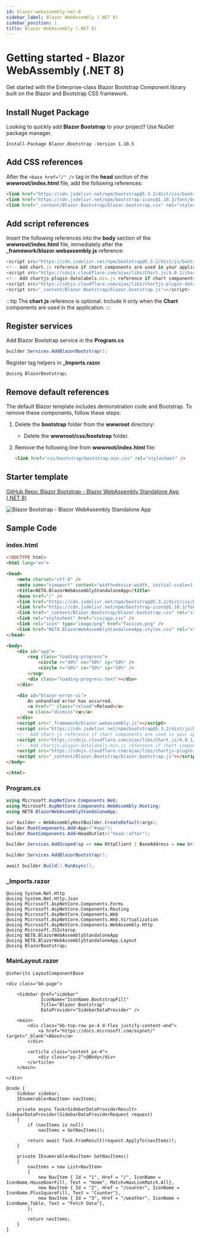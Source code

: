 ```yaml
---
id: blazor-webassembly-net-8
sidebar_label: Blazor WebAssembly (.NET 8)
sidebar_position: 1
title: Blazor WebAssembly (.NET 8)
---
```



# Getting started - Blazor WebAssembly (.NET 8)

Get started with the Enterprise-class Blazor Bootstrap Component library built on the Blazor and Bootstrap CSS framework.

<CarbonAd />

## Install Nuget Package

Looking to quickly add **Blazor Bootstrap** to your project? Use NuGet package manager.

```shell
Install-Package Blazor.Bootstrap -Version 1.10.5
```

## Add CSS references

After the `<base href="/" />` tag in the **head** section of the **wwwroot/index.html** file, add the following references:

```html showLineNumbers
<link href="https://cdn.jsdelivr.net/npm/bootstrap@5.3.2/dist/css/bootstrap.min.css" rel="stylesheet" integrity="sha384-T3c6CoIi6uLrA9TneNEoa7RxnatzjcDSCmG1MXxSR1GAsXEV/Dwwykc2MPK8M2HN" crossorigin="anonymous">
<link href="https://cdn.jsdelivr.net/npm/bootstrap-icons@1.10.3/font/bootstrap-icons.css" rel="stylesheet" />
<link href="_content/Blazor.Bootstrap/blazor.bootstrap.css" rel="stylesheet" />
```

## Add script references

Insert the following references into the **body** section of the **wwwroot/index.html** file, immediately after the **_framework/blazor.webassembly.js** reference:

``` js showLineNumbers
<script src="https://cdn.jsdelivr.net/npm/bootstrap@5.3.2/dist/js/bootstrap.bundle.min.js" integrity="sha384-C6RzsynM9kWDrMNeT87bh95OGNyZPhcTNXj1NW7RuBCsyN/o0jlpcV8Qyq46cDfL" crossorigin="anonymous"></script>
<!-- Add chart.js reference if chart components are used in your application. -->
<script src="https://cdnjs.cloudflare.com/ajax/libs/Chart.js/4.0.1/chart.umd.js" integrity="sha512-gQhCDsnnnUfaRzD8k1L5llCCV6O9HN09zClIzzeJ8OJ9MpGmIlCxm+pdCkqTwqJ4JcjbojFr79rl2F1mzcoLMQ==" crossorigin="anonymous" referrerpolicy="no-referrer"></script>
<!-- Add chartjs-plugin-datalabels.min.js reference if chart components with data label feature is used in your application. -->
<script src="https://cdnjs.cloudflare.com/ajax/libs/chartjs-plugin-datalabels/2.2.0/chartjs-plugin-datalabels.min.js" integrity="sha512-JPcRR8yFa8mmCsfrw4TNte1ZvF1e3+1SdGMslZvmrzDYxS69J7J49vkFL8u6u8PlPJK+H3voElBtUCzaXj+6ig==" crossorigin="anonymous" referrerpolicy="no-referrer"></script>
<script src="_content/Blazor.Bootstrap/blazor.bootstrap.js"></script>
```

:::tip
The **chart.js** reference is optional. Include it only when the **Chart** components are used in the application.
:::

## Register services

Add Blazor Bootstrap service in the **Program.cs**

```cs showLineNumbers
builder.Services.AddBlazorBootstrap();
```

Register tag helpers in **_Imports.razor**

```razor showLineNumbers
@using BlazorBootstrap;
```

## Remove default references
The default Blazor template includes demonstration code and Bootstrap. To remove these components, follow these steps:

1. Delete the **bootstrap** folder from the **wwwroot** directory:

   - Delete the **wwwroot/css/bootstrap** folder.

1. Remove the following line from **wwwroot/index.html** file:

   ``` html showLineNumbers
   <link href="css/bootstrap/bootstrap.min.css" rel="stylesheet" />
   ```

## Starter template

[GitHub Repo: Blazor Bootstrap - Blazor WebAssembly Standalone App (.NET 8)](https://github.com/vikramlearning/blazorbootstrap-starter-templates/tree/master/src/BlazorBootstrap.Templates.Starter/NET8.BlazorWebAssemblyStandaloneApp)

<img src="https://i.imgur.com/2SuR7oA.png" alt="Blazor Bootstrap - Blazor WebAssembly Standalone App" />

## Sample Code

### index.html

```html {9-11,32-37} showLineNumbers
<!DOCTYPE html>
<html lang="en">

<head>
    <meta charset="utf-8" />
    <meta name="viewport" content="width=device-width, initial-scale=1.0" />
    <title>NET8.BlazorWebAssemblyStandaloneApp</title>
    <base href="/" />
    <link href="https://cdn.jsdelivr.net/npm/bootstrap@5.3.2/dist/css/bootstrap.min.css" rel="stylesheet" integrity="sha384-T3c6CoIi6uLrA9TneNEoa7RxnatzjcDSCmG1MXxSR1GAsXEV/Dwwykc2MPK8M2HN" crossorigin="anonymous">
    <link href="https://cdn.jsdelivr.net/npm/bootstrap-icons@1.10.3/font/bootstrap-icons.css" rel="stylesheet" />
    <link href="_content/Blazor.Bootstrap/blazor.bootstrap.css" rel="stylesheet" />
    <link rel="stylesheet" href="css/app.css" />
    <link rel="icon" type="image/png" href="favicon.png" />
    <link href="NET8.BlazorWebAssemblyStandaloneApp.styles.css" rel="stylesheet" />
</head>

<body>
    <div id="app">
        <svg class="loading-progress">
            <circle r="40%" cx="50%" cy="50%" />
            <circle r="40%" cx="50%" cy="50%" />
        </svg>
        <div class="loading-progress-text"></div>
    </div>

    <div id="blazor-error-ui">
        An unhandled error has occurred.
        <a href="" class="reload">Reload</a>
        <a class="dismiss">🗙</a>
    </div>
    <script src="_framework/blazor.webassembly.js"></script>
    <script src="https://cdn.jsdelivr.net/npm/bootstrap@5.3.2/dist/js/bootstrap.bundle.min.js" integrity="sha384-C6RzsynM9kWDrMNeT87bh95OGNyZPhcTNXj1NW7RuBCsyN/o0jlpcV8Qyq46cDfL" crossorigin="anonymous"></script>
    <!-- Add chart.js reference if chart components are used in your application. -->
    <script src="https://cdnjs.cloudflare.com/ajax/libs/Chart.js/4.0.1/chart.umd.js" integrity="sha512-gQhCDsnnnUfaRzD8k1L5llCCV6O9HN09zClIzzeJ8OJ9MpGmIlCxm+pdCkqTwqJ4JcjbojFr79rl2F1mzcoLMQ==" crossorigin="anonymous" referrerpolicy="no-referrer"></script>
    <!-- Add chartjs-plugin-datalabels.min.js reference if chart components with data label feature is used in your application. -->
    <script src="https://cdnjs.cloudflare.com/ajax/libs/chartjs-plugin-datalabels/2.2.0/chartjs-plugin-datalabels.min.js" integrity="sha512-JPcRR8yFa8mmCsfrw4TNte1ZvF1e3+1SdGMslZvmrzDYxS69J7J49vkFL8u6u8PlPJK+H3voElBtUCzaXj+6ig==" crossorigin="anonymous" referrerpolicy="no-referrer"></script>
    <script src="_content/Blazor.Bootstrap/blazor.bootstrap.js"></script>
</body>

</html>
```

### Program.cs

```cs {11} showLineNumbers
using Microsoft.AspNetCore.Components.Web;
using Microsoft.AspNetCore.Components.WebAssembly.Hosting;
using NET8.BlazorWebAssemblyStandaloneApp;

var builder = WebAssemblyHostBuilder.CreateDefault(args);
builder.RootComponents.Add<App>("#app");
builder.RootComponents.Add<HeadOutlet>("head::after");

builder.Services.AddScoped(sp => new HttpClient { BaseAddress = new Uri(builder.HostEnvironment.BaseAddress) });

builder.Services.AddBlazorBootstrap();

await builder.Build().RunAsync();
```

### _Imports.razor

```razor {11} showLineNumbers
@using System.Net.Http
@using System.Net.Http.Json
@using Microsoft.AspNetCore.Components.Forms
@using Microsoft.AspNetCore.Components.Routing
@using Microsoft.AspNetCore.Components.Web
@using Microsoft.AspNetCore.Components.Web.Virtualization
@using Microsoft.AspNetCore.Components.WebAssembly.Http
@using Microsoft.JSInterop
@using NET8.BlazorWebAssemblyStandaloneApp
@using NET8.BlazorWebAssemblyStandaloneApp.Layout
@using BlazorBootstrap;
```

### MainLayout.razor

```razor {} showLineNumbers
@inherits LayoutComponentBase

<div class="bb-page">

    <Sidebar @ref="sidebar"
             IconName="IconName.BootstrapFill"
             Title="Blazor Bootstrap"
             DataProvider="SidebarDataProvider" />

    <main>
        <div class="bb-top-row px-4 d-flex justify-content-end">
            <a href="https://docs.microsoft.com/aspnet/" target="_blank">About</a>
        </div>

        <article class="content px-4">
            <div class="py-2">@Body</div>
        </article>
    </main>

</div>

@code {
    Sidebar sidebar;
    IEnumerable<NavItem> navItems;

    private async Task<SidebarDataProviderResult> SidebarDataProvider(SidebarDataProviderRequest request)
    {
        if (navItems is null)
            navItems = GetNavItems();

        return await Task.FromResult(request.ApplyTo(navItems));
    }

    private IEnumerable<NavItem> GetNavItems()
    {
        navItems = new List<NavItem>
        {
            new NavItem { Id = "1", Href = "/", IconName = IconName.HouseDoorFill, Text = "Home", Match=NavLinkMatch.All},
            new NavItem { Id = "2", Href = "/counter", IconName = IconName.PlusSquareFill, Text = "Counter"},
            new NavItem { Id = "3", Href = "/weather", IconName = IconName.Table, Text = "Fetch Data"},
        };

        return navItems;
    }
}
```
